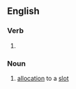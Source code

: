 ==English==

===Verb===
{{head|en|verb form}}

# {{present participle of|slot|lang=en|nocat=1}}

===Noun===
{{en-noun}}

# [[allocation]] to a [[slot]]